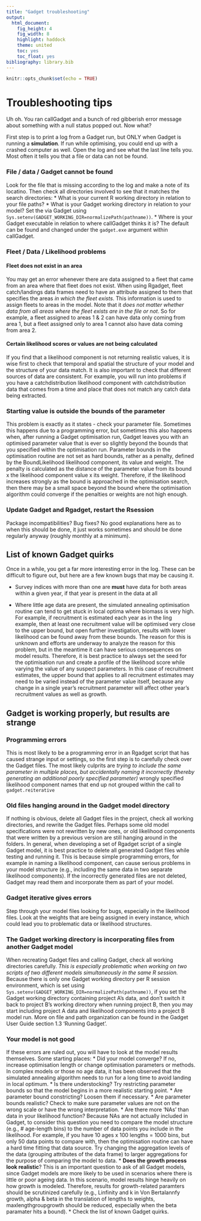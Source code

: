 ```yaml
---
title: "Gadget troubleshooting"
output: 
  html_document:
    fig_height: 4
    fig_width: 8
    highlight: haddock
    theme: united
    toc: yes
    toc_float: yes
bibliography: library.bib
---
```


```r
knitr::opts_chunk$set(echo = TRUE)
```

# Troubleshooting tips

Uh oh. You ran callGadget and a bunch of red gibberish error message about 
something with a null status popped out. Now what?

First step is to print a log from a Gadget run, but ONLY when Gadget is running a **simulation**. If run while optimising, you could end up with a crashed computer as well. Open the log and see what the last line tells you. Most often it tells you that a file or data can not be found. 


### File / data / Gadget cannot be found

Look for the file that is missing according to the log and make a note of its locatino. Then check all directories involved to see that it matches the search directories:
* What is your current R working directory in relation to your file paths?
* What is your Gadget working directory in relation to your  model? Set the via Gadget using `Sys.setenv(GADGET_WORKING_DIR=normalizePath(pathname))`.
* Where is your Gadget executable in relation to where callGadget thinks it is? The default can be found and changed under the `gadget.exe` argument within callGadget.

### Fleet / Data / Likelihood problems

#### Fleet does not exist in an area

You may get an error whenever there are data assigned to a fleet that came from
an area where that fleet does not exist. When using Rgadget, fleet catch/landings data frames need to have an attribute assigned to them that specifies the areas *in which the fleet exists*. This information is used to assign fleets to areas in
the model. Note that it *does not matter whether data from all areas where the fleet exists are in the file or not*. So for example, a fleet assigned to areas 1
& 2 can have data only coming from area 1, but a fleet assigned only to area 1
cannot also have data coming from area 2. 

#### Certain likelihood scores or values are not being calculated

If you find that a likelihood component is not returning realistic values, it is wise first to check that temporal and spatial the structure of your model and the structure of your data match. It is also important to check that different sources of data are consistent. For example, you will run into problems if you have a catchdistribution likelihood component with catchdistribution data that comes from a time and place that does not match any catch data being extracted.

### Starting value is outside the bounds of the parameter

This problem is exactly as it states - check your parameter file. Sometimes this 
happens due to a programming error, but sometimes this also happens when, after running a Gadget optimisation run, Gadget leaves you with an optimised parameter value that is ever
so slightly beyond the bounds that you specified within the optimisation run. 
Parameter bounds in the optimisation routine are not set as hard bounds, rather as a penalty, defined by the BoundLikelihood likelihood component, its value and weight. The penalty is calculated as the distance of the parameter value from its bound x the likelihood component value x its weight. Therefore, if the likelihood increases strongly as the bound is approached in the optimisation search, then there may be a small space beyond the bound where the optimisation algorithm could converge if the penalties or weights are not high enough. 

###  Update Gadget and Rgadget, restart the Rsession

Package incompatibilities? Bug fixes? No good explanations here as to when this should be done, it just works sometimes and should be done regularly anyway (roughly monthly at a minimum).

## List of known Gadget quirks

Once in a while, you get a far more interesting error in the log. These can be 
difficult to figure out, but here are a few known bugs that may be causing it.

* Survey indices with more than one are **must** have data for both areas within a given year, if that year is present in the data at all

* Where little age data are present, the simulated annealing optimisation routine can tend to get stuck in local optima where biomass is very high. For example, if recruitment is estimated each year as in the ling example, then at least one recruitment value will be optimised very close to the upper bound, but open further investigation, results with lower likelihood can be found away from these bounds. The reason for this is unknown and efforts are underway to analyze the reason for this problem, but in the meantime it can have serious consequences on model results. Therefore, it is best practice to always set the seed for the optimisation run and create a profile of the likelihood score while varying the value of any suspect parameters. In this case of recruitment estimates, the upper bound that applies to all recruitment estimates may need to be varied instead of the parameter value itself, because any change in a single year's recruitment parameter will affect other year's recruitment values as well as growth.

## Gadget is working properly, but results are strange

### Programming errors
This is most likely to be a programming error in an Rgadget script that has caused strange input or
settings, so the first step is to carefully check over the Gadget files. The most likely culprits are
*trying to include the same parameter in multiple places, but accidentally naming it incorrectly (thereby generating an additional poorly specified parameter)
*wrongly specified likelihood component names that end up not grouped within the call to `gadget.reiterative`

### Old files hanging around in the Gadget model directory
If nothing is obvious, delete all Gadget files in the project, check all working directories, and rewrite the Gadget files. Perhaps some old model specifications were not rewritten by new ones, or old likelihood components that were written by a previous version are still hanging around in the folders. In general, when developing a set of Rgadget script of a single Gadget model, it is best practice to delete all
generated Gadget files while testing and running it. This is because simple programming errors, for 
example in naming a likelihood component, can cause serious problems in your model structure (e.g.,
including the same data in two separate likelihood components). If the incorrectly generated files 
are not deleted, Gadget may read them and incorporate them as part of your model. 

### Gadget iterative gives errors

Step through your model files looking for bugs, especially in the 
likelihood files. Look at the weights that are being assigned in every
instance, which could lead you to problematic data or likelihood structures.

### The Gadget working directory is incorporating files from another Gadget model
When recreating Gadget files and calling Gadget, check all working directories carefully. *This is especially problematic when working on two scripts of two different models simultaneously in the same R session.* Because there is only one Gadget working directory per R session environment, 
which is set using `Sys.setenv(GADGET_WORKING_DIR=normalizePath(pathname))`, if you set 
the Gadget working directory containing project A's data, and don't switch it back to project
B's working directory when running project B, then you may start including project A data 
and likelihood components into a project B model run. More on file and path organization can be found in the Gadget User Guide section 1.3 'Running Gadget'.

### Your model is not good
If these errors are ruled out, you will have to look at the model results themselves. Some starting 
places:
* Did your model converge? If no, increase optimisation length or change optimisation parameters or methods. In complex models or those no age data, it has been observed that the simulated annealing algorithm needs to run for a long time to avoid landing in local optimum.
* Is there understocking? Try restricting parameter bounds so that the model begins in a more realistic starting point.
* Are parameter bound constricting? Loosen them if necessary.
* Are parameter bounds realistic? Check to make sure parameter values are not on the wrong scale or have the wrong interpretation.
* Are there more 'NAs' than data in your likelihood function? Because NAs are not actually included in Gadget, to consider this question you need to compare the model structure (e.g., # age-length bins) to the number of data points you include in the likelihood. For example, if you have 10 ages x 100 lengths = 1000 bins, but only 50 data points to compare with, then the optimisation routine can have a hard time fitting that data source. Try changing the aggregation levels of the data (grouping attributes of the data frame) to larger aggregations for the purpose of comparing the model to data.
* **Does the growth process look realistic**? This is an important question to ask of all Gadget models, since Gadget models are more likely to be used in scenarios where there is little or poor ageing data. In this scenario, model results hinge heavily on how growth is modeled. Therefore, results for growth-related paramters should be scrutinized carefully (e.g., Linfinity and k in Von Bertalannfy growth, alpha & beta in the translation of lengths to weights, maxlengthgroupgrowth should be reduced, especially when the beta paramater hits a bound).
* Check the list of known Gadget quirks.
